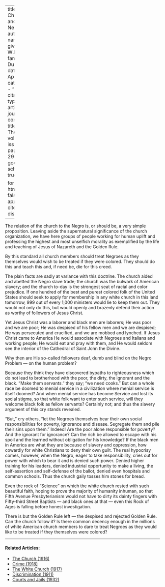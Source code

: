 
---
title: 'The Church and the Negro'
author:
  - name:
      given: W.E.B.
      family: Du Bois
date: Apr. 1913
categories: 
  - ""
citation: 
  type: article-journal
  container-title: The Crisis
  volume: 6
  issue: 6
  page: 290-291
google-scholar: true

format:
  html:
    toc: false
    appendix-cite-as: display
---



The relation of the church to the Negro is, or should be, a very simple
proposition. Leaving aside the supernatural significance of the church
organization, we have here groups of people working for human uplift and
professing the highest and most unselfish morality as exemplified by the
life and teaching of Jesus of Nazareth and the Golden Rule.

By this standard all church members should treat Negroes as they
themselves would wish to be treated if they were colored. They should do
this and teach this and, if need be, die for this creed.

The plain facts are sadly at variance with this doctrine. The church
aided
and abetted the Negro slave trade; the church was the bulwark of
American slavery; and the church to-day is the strongest seat of racial
and color prejudice. If one hundred of the best and purest colored folk
of the United States should seek to apply for membership in any white
church in this land tomorrow, 999 out of every 1,000 ministers would lie
to keep them out. They would not only do this, but would openly and
brazenly defend their action as worthy of followers of Jesus Christ.

Yet Jesus Christ was a laborer and black men are laborers; He was poor
and we are poor; He was despised of his fellow men and we are despised;
He was persecuted and crucified, and we are mobbed and lynched. If Jesus
Christ came to America He would associate with Negroes and Italians and
working people; He would eat and pray with them, and He would seldom see
the interior of the Cathedral of Saint John the Divine.

Why then are His so-called followers deaf, dumb and blind on the Negro
Problem --- on the human problem?

Because they think they have discovered bypaths to righteousness which
do not lead to brotherhood with the poor, the dirty, the ignorant and
the black. "Make them servants." they say; "we need cooks." But can a
whole race be doomed to menial service in a civilization where menial
service is itself doomed? And when menial service has become Service and
lost its social stigma, so that white folk want to enter such service,
will they welcome black folk as fellow servants? Certainly not; and thus
the slavery argument of this cry stands revealed.

"But," cry others, "let the Negroes themselves bear their own social
responsibilities for poverty, ignorance and disease. Segregate them and
pile their sins upon them." Indeed! Are the poor alone responsible for
poverty? And the ignorant for ignorance? Can the rich be allowed to
escape with his spoil and the learned without obligation for his
knowledge? If the black men in America are what they are because of
slavery and oppression, how cowardly for white Christians to deny their
own guilt. The real hypocrisy comes, however, when the Negro, eager to
take responsibility, cries out for power with which to bear it and is
denied such power. Denied higher training for his leaders, denied
industrial opportunity to make a living, the self-assertion and
self-defense of the ballot, denied even hospitals and common schools.
Thus the church gaily tosses him stones for bread.

Even the rock of "Science" on which the white church rested with such
beautiful faith, hoping to prove the majority of humanity inhuman, so
that Fifth Avenue Presbyterianism would not have to dirty its dainty
fingers with Fifty-third Street Baptists --- and black ones at that --- even
this Rock of Ages is falling before honest investigation.

There is but the Golden Rule left --- the despised and rejected Golden
Rule. Can the church follow it? Is there common decency enough in the
millions of white American church members to dare to treat Negroes as
they would like to be treated if they themselves were colored?

<!-- Similar articles start here -->
<div  class="clear-wrap"></div>
<hr>
#### Related Articles:

* [The Church (1916)](/Volumes/11/06/church.html)
* [Crime (1918)](/Volumes/15/05/crime.html)
* [The White Church (1917)](/Volumes/14/01/white_church.html)
* [Discrimination (1911)](/Volumes/02/03/discrimination.html)
* [Courts and Jails (1932)](/Volumes/39/04/courts_and_jails.html)

<!-- Similar articles end here -->